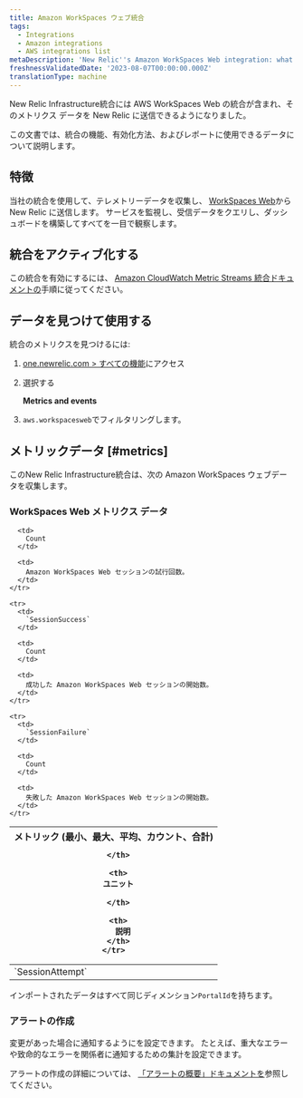 ```yaml
---
title: Amazon WorkSpaces ウェブ統合
tags:
  - Integrations
  - Amazon integrations
  - AWS integrations list
metaDescription: 'New Relic''s Amazon WorkSpaces Web integration: what data it reports and how to enable it.'
freshnessValidatedDate: '2023-08-07T00:00:00.000Z'
translationType: machine
---
```


New Relic Infrastructure統合には AWS WorkSpaces Web の統合が含まれ、そのメトリクス データを New Relic に送信できるようになりました。

この文書では、統合の機能、有効化方法、およびレポートに使用できるデータについて説明します。

## 特徴

当社の統合を使用して、テレメトリーデータを収集し、 [WorkSpaces Web](https://aws.amazon.com/workspaces/web)から New Relic に送信します。 サービスを監視し、受信データをクエリし、ダッシュボードを構築してすべてを一目で観察します。

## 統合をアクティブ化する

この統合を有効にするには、 [Amazon CloudWatch Metric Streams 統合ドキュメントの](/docs/infrastructure/amazon-integrations/connect/aws-metric-stream-setup/)手順に従ってください。

## データを見つけて使用する

統合のメトリクスを見つけるには:

1. [one.newrelic.com > すべての機能](https://one.newrelic.com/all-capabilities)にアクセス

2. 選択する

   <DNT>**Metrics and events**</DNT>

3. `aws.workspacesweb`でフィルタリングします。

## メトリックデータ [#metrics]

このNew Relic Infrastructure統合は、次の Amazon WorkSpaces ウェブデータを収集します。

### WorkSpaces Web メトリクス データ

<table>
  <thead>
    <tr>
      <th style={{ width: "200px" }}>
        メトリック (最小、最大、平均、カウント、合計)  

      </th>

      <th>
        ユニット  

      </th>

      <th>
        説明
      </th>
    </tr>
  </thead>

  <tbody>
    <tr>
      <td>
        `SessionAttempt`
      </td>

      <td>
        Count
      </td>

      <td>
        Amazon WorkSpaces Web セッションの試行回数。
      </td>
    </tr>

    <tr>
      <td>
        `SessionSuccess`
      </td>

      <td>
        Count
      </td>

      <td>
        成功した Amazon WorkSpaces Web セッションの開始数。
      </td>
    </tr>

    <tr>
      <td>
        `SessionFailure`
      </td>

      <td>
        Count
      </td>

      <td>
        失敗した Amazon WorkSpaces Web セッションの開始数。
      </td>
    </tr>
  </tbody>
</table>

インポートされたデータはすべて同じディメンション`PortalId`を持ちます。

### アラートの作成

変更があった場合に通知するように<InlinePopover type="alerts"/>を設定できます。 たとえば、重大なエラーや致命的なエラーを関係者に通知するための集計を設定できます。

アラートの作成の詳細については、 [「アラートの概要」ドキュメントを](/docs/alerts-applied-intelligence/new-relic-alerts/learn-alerts/introduction-alerts/)参照してください。